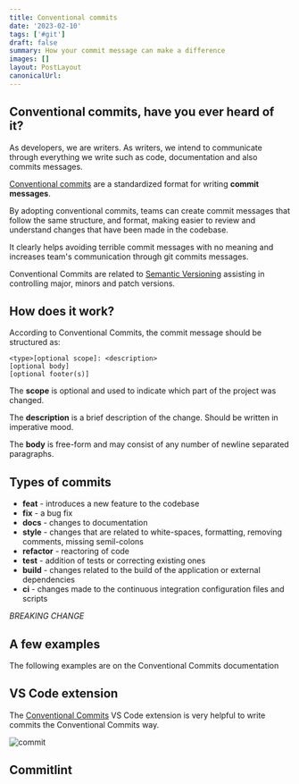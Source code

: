 ```yaml
---
title: Conventional commits
date: '2023-02-10'
tags: ['#git']
draft: false
summary: How your commit message can make a difference
images: []
layout: PostLayout
canonicalUrl:
---
```


## Conventional commits, have you ever heard of it?

As developers, we are writers. As writers, we intend to communicate through everything we write such as code, documentation and also commits messages.

[Conventional commits](https://www.conventionalcommits.org/en/v1.0.0/) are a standardized format for writing **commit messages**.

By adopting conventional commits, teams can create commit messages that follow the same structure, and format,
making easier to review and understand changes that have been made in the codebase.

It clearly helps avoiding terrible commit messages with no meaning and increases team's communication through git commits messages.

Conventional Commits are related to [Semantic Versioning](https://semver.org/) assisting in controlling major, minors and patch versions.

## How does it work?

According to Conventional Commits, the commit message should be structured as:

```
<type>[optional scope]: <description>
[optional body]
[optional footer(s)]
```

The **scope** is optional and used to indicate which part of the project was changed.

The **description** is a brief description of the change. Should be written in imperative mood.

The **body** is free-form and may consist of any number of newline separated paragraphs.

## Types of commits

- **feat** - introduces a new feature to the codebase
- **fix** - a bug fix
- **docs** - changes to documentation
- **style** - changes that are related to white-spaces, formatting, removing comments, missing semil-colons
- **refactor** - reactoring of code
- **test** - addition of tests or correcting existing ones
- **build** - changes related to the build of the application or external dependencies
- **ci** - changes made to the continuous integration configuration files and scripts

_BREAKING CHANGE_

## A few examples

The following examples are on the Conventional Commits documentation

## VS Code extension

The [Conventional Commits](https://marketplace.visualstudio.com/items?itemName=vivaxy.vscode-conventional-commits) VS Code extension is very helpful to write commits the Conventional Commits way.

![commit](https://github.com/vivaxy/vscode-conventional-commits/raw/HEAD/assets/docs/icon-on-the-source-control-menu.png)

## Commitlint
